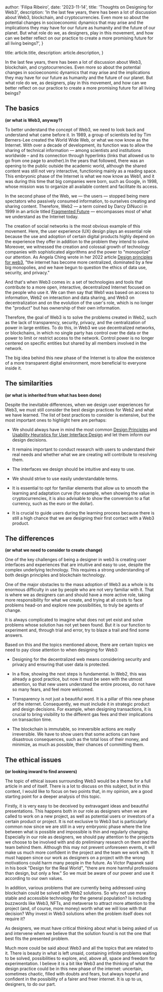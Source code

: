 
  author: 'Filipa Ribeiro',
  date: '2023-11-14',
  title: 'Thoughts on Designing for Web3',
  description:
    'In the last few years, there has been a lot of discussion about Web3, blockchain, and cryptocurrencies. Even more so about the potential changes in socioeconomic dynamics that may arise and the implications they may have for our future as humanity and the future of our planet. But what role do we, as designers, play in this movement, and how can we better reflect on our practice to create a more promising future for all living beings?',
}

  title: article.title,
  description: article.description,
}


In the last few years, there has been a lot of discussion about Web3, blockchain, and cryptocurrencies. Even more so about the potential changes in socioeconomic dynamics that may arise and the implications they may have for our future as humanity and the future of our planet. But what role do we, as designers, play in this movement, and how can we better reflect on our practice to create a more promising future for all living beings?

## The basics 
**(or what is Web3, anyway?)**

To better understand the concept of Web3, we need to look back and understand what came before it. In 1989, a group of scientists led by Tim Berners-Lee created the World Wide Web, or what we now know as the Internet. With over a decade of development, its function was to allow the sharing of technical information — among scientists and institutions worldwide – and its connection through hyperlinks (links that allowed us to go from one page to another).In the years that followed, there was an opening to the public outside the academic world, although the shared content was still not very interactive, functioning mainly as a reading space. This embryonic phase of the Internet is what we now know as Web1, and it was during this time that big companies were born, such as Google, in 1998, whose mission was to organize all available content and facilitate its access. 

In the second phase of the Web, we — the users — stopped being mere spectators who passively consumed information, to ourselves creating and sharing content. Therefore, Web2 — a term coined by Darcy DiNucci in 1999 in an article titled [Fragmented Future](http://darcyd.com/fragmented_future.pdf) — encompasses most of what we understand as the Internet today.

The creation of social networks is the most obvious example of this movement. Here, the user experience (UX) design plays an essential role because the use and adoption of certain digital products highly depend on the experience they offer in addition to the problem they intend to solve. Moreover, we witnessed the creation and colossal growth of technology companies with sophisticated algorithms and the power to "monopolize" our attention. As Angela Ching wrote in her 2022 article [Design principles for web3](https://uxdesign.cc/designing-for-web-3-0-53ea939ac66), "the internet has become more centralized, dominated by a few big monopolies, and we have begun to question the ethics of data use, security, and privacy."

And that's when Web3 comes in: a set of technologies and tools that contribute to a more open, interactive, decentralized Internet focused on the people who use it. We can then say that Web1 was based on access to information, Web2 on interaction and data sharing, and Web3 on decentralization and on the evolution of the user's role, which is no longer the "product" but has ownership of their own information. 

Therefore, the goal of Web3 is to solve the problems created in Web2, such as the lack of transparency, security, privacy, and the centralization of power in large entities. To do this, in Web3 we use decentralized networks, or blockchains, in which no single party has control over the data or the power to limit or restrict access to the network. Control power is no longer centered on specific entities but shared by all members involved in the network.

The big idea behind this new phase of the Internet is to allow the existence of a more transparent digital environment, more beneficial to everyone inside it.

## The similarities
**(or what is inherited from what has been done)**

Despite the inevitable differences, when we design user experiences for Web3, we must still consider the best design practices for Web2 and what we have learned. The list of best practices to consider is extensive, but the most important ones to highlight here are perhaps:

- We should always have in mind the most common [Design Principles](https://principles.design/) and [Usability Heuristics for User Interface Design](https://www.nngroup.com/articles/ten-usability-heuristics/) and let them inform our design decisions.

- It remains important to conduct research with users to understand their real needs and whether what we are creating will contribute to resolving them.

- The interfaces we design should be intuitive and easy to use. 

- We should strive to use easily understandable terms. 

- It is essential to opt for familiar elements that allow us to smooth the learning and adaptation curve (for example, when showing the value in cryptocurrencies, it is also advisable to show the conversion to a fiat currency, such as the euro or the dollar).

- It is crucial to guide users during the learning process because there is still a high chance that we are designing their first contact with a Web3 product.

## The differences 
**(or what we need to consider to create change)**

One of the key challenges of being a designer in web3 is creating user interfaces and experiences that are intuitive and easy to use, despite the complex underlying technology. This requires a strong understanding of both design principles and blockchain technology.

One of the major obstacles to the mass adoption of Web3 as a whole is its enormous difficulty in use by people who are not very familiar with it. That is where we as designers can and should have a more active role, taking more responsibility for what we create, and trying at all costs to face problems head-on and explore new possibilities, to truly be agents of change. 

It is always complicated to imagine what does not yet exist and solve problems whose solution has not yet been found. But it is our function to experiment and, through trial and error, try to blaze a trail and find some answers. 

Based on this and the topics mentioned above, there are certain topics we need to pay close attention to when designing for Web3:  

- Designing for the decentralized web means considering security and privacy and ensuring that user data is protected.  

- In a flow, showing the next steps is fundamental. In Web2, this was already a good practice, but now it must be seen with the utmost attention, so that new users understand the entire process, do not have so many fears, and feel more welcomed. 

- Transparency is not just a beautiful word. It is a pillar of this new phase of the internet. Consequently, we must include it in strategic product and design decisions. For example, when designing transactions, it is crucial to bring visibility to the different gas fees and their implications on transaction time. 

- The blockchain is immutable, so irreversible actions are really irreversible. We have to show users that some actions can have disastrous consequences, such as the total loss of their money, and minimize, as much as possible, their chances of committing them. 

## The ethical issues 
**(or looking inward to find answers)**

The topic of ethical issues surrounding Web3 would be a theme for a full article in and of itself. There is a lot to discuss on this subject, but in this context, I would like to focus on two points that, in my opinion, are a good starting point for a deeper analysis of this topic.

Firstly, it is very easy to be deceived by extravagant ideas and beautiful presentations. This happens both in our role as designers when we are called to work on a new project, as well as potential users or investors of a certain product or project. It is not exclusive to Web3 but is particularly common now since we are still in a very embryonic phase where the line between what is possible and impossible is thin and regularly changing. Especially in our role as designers, we should pay attention to the projects we choose to be involved with and do preliminary research on them and the team behind them. Although this may not prevent unforeseen events, it will make us much more confident in the project and the team we work with. It must happen since our work as designers on a project with the wrong motivations could harm many people in the future. As Victor Papanek said in his book "Design for the Real World", "there are more harmful professions than design, but only a few." So we must be aware of our power and use it according to our own values. 

In addition, various problems that are currently being addressed using blockchain could be solved with Web2 solutions. So why not use more stable and accessible technology for the general population? Is including buzzwords like Web3, NFTs, and metaverse to attract more attention to the project (and, of course, more money) worth what we will lose with that decision? Why invest in Web3 solutions when the problem itself does not require it? 

As designers, we must have critical thinking about what is being asked of us and intervene when we believe that the solution found is not the one that best fits the presented problem. 

Much more could be said about Web3 and all the topics that are related to it. There is beauty in what is left unsaid, containing infinite problems waiting to be solved, possibilities to explore, and, above all, space and freedom for experimentation. I believe it is a bit like Web3 and the thinking of what the design practice could be in this new phase of the internet: uncertain, sometimes chaotic, filled with doubts and fears, but always hopeful and confident in the possibility of a fairer and freer internet. It is up to us, designers, to do our part.

